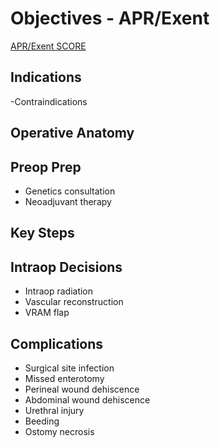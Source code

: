 # Objectives - APR/Exent

[APR/Exent SCORE](https://www.surgicalcore.org/modulecontent.aspx?id=162148)

## Indications

-Contraindications

## Operative Anatomy

## Preop Prep

-   Genetics consultation
-   Neoadjuvant therapy

## Key Steps

## Intraop Decisions

-   Intraop radiation
-   Vascular reconstruction
-   VRAM flap

## Complications

-   Surgical site infection
-   Missed enterotomy
-   Perineal wound dehiscence
-   Abdominal wound dehiscence
-   Urethral injury
-   Beeding
-   Ostomy necrosis
